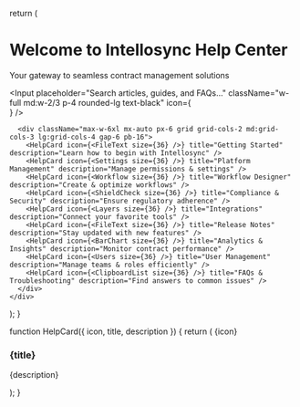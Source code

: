 
  return (
    <div className="bg-gray-900 text-white min-h-screen">
      <div className="max-w-4xl mx-auto py-16 px-6 text-center">
        <h1 className="text-5xl font-extrabold">Welcome to Intellosync Help Center</h1>
        <p className="text-lg mt-3 text-gray-300">Your gateway to seamless contract management solutions</p>
        <div className="mt-6 flex justify-center">
          <Input
            placeholder="Search articles, guides, and FAQs..."
            className="w-full md:w-2/3 p-4 rounded-lg text-black"
            icon={<Search />}
          />
        </div>
      </div>

      <div className="max-w-6xl mx-auto px-6 grid grid-cols-2 md:grid-cols-3 lg:grid-cols-4 gap-6 pb-16">
        <HelpCard icon={<FileText size={36} />} title="Getting Started" description="Learn how to begin with Intellosync" />
        <HelpCard icon={<Settings size={36} />} title="Platform Management" description="Manage permissions & settings" />
        <HelpCard icon={<Workflow size={36} />} title="Workflow Designer" description="Create & optimize workflows" />
        <HelpCard icon={<ShieldCheck size={36} />} title="Compliance & Security" description="Ensure regulatory adherence" />
        <HelpCard icon={<Layers size={36} />} title="Integrations" description="Connect your favorite tools" />
        <HelpCard icon={<FileText size={36} />} title="Release Notes" description="Stay updated with new features" />
        <HelpCard icon={<BarChart size={36} />} title="Analytics & Insights" description="Monitor contract performance" />
        <HelpCard icon={<Users size={36} />} title="User Management" description="Manage teams & roles efficiently" />
        <HelpCard icon={<ClipboardList size={36} />} title="FAQs & Troubleshooting" description="Find answers to common issues" />
      </div>
    </div>
  );
}

function HelpCard({ icon, title, description }) {
  return (
    <Card className="bg-gray-800 text-white p-6 rounded-xl shadow-lg hover:bg-gray-700 transition duration-200">
      <CardContent className="flex flex-col items-center text-center space-y-4">
        {icon}
        <h3 className="text-xl font-semibold">{title}</h3>
        <p className="text-gray-400">{description}</p>
      </CardContent>
    </Card>
  );
}